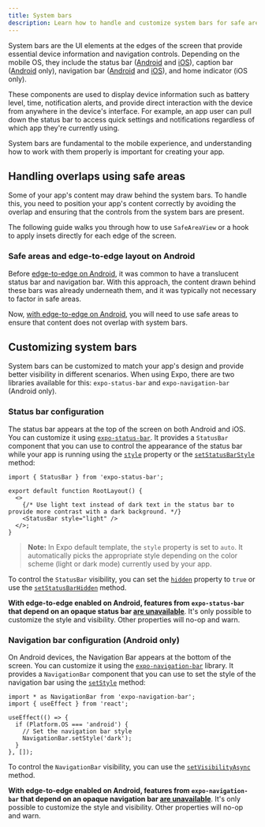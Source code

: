 ```yaml
---
title: System bars
description: Learn how to handle and customize system bars for safe areas and edge-to-edge layout in your Expo project.
---
```




System bars are the UI elements at the edges of the screen that provide essential device information and navigation controls. Depending on the mobile OS, they include the status bar ([Android](https://developer.android.com/design/ui/mobile/guides/foundations/system-bars) and [iOS](https://developer.apple.com/design/human-interface-guidelines/status-bars)), caption bar ([Android](https://medium.com/androiddevelopers/insets-handling-tips-for-android-15s-edge-to-edge-enforcement-872774e8839b#:~:text=or%20SHORT_EDGES.-,Caption%20bars,-When%20your%20app) only), navigation bar ([Android](https://developer.android.com/design/ui/mobile/guides/foundations/system-bars#navigation-bar) and [iOS](https://developer.apple.com/design/human-interface-guidelines/navigation-bars)), and home indicator (iOS only).

These components are used to display device information such as battery level, time, notification alerts, and provide direct interaction with the device from anywhere in the device's interface. For example, an app user can pull down the status bar to access quick settings and notifications regardless of which app they're currently using.

System bars are fundamental to the mobile experience, and understanding how to work with them properly is important for creating your app.

<ContentSpotlight
  alt="System bars and navigation bars on Android and iOS."
  src="/static/images/system-bars.png"
  className="max-w-[480px]"
/>

## Handling overlaps using safe areas

Some of your app's content may draw behind the system bars. To handle this, you need to position your app's content correctly by avoiding the overlap and ensuring that the controls from the system bars are present.

The following guide walks you through how to use `SafeAreaView` or a hook to apply insets directly for each edge of the screen.

<BoxLink
  title="Safe areas"
  description=" Learn how to add safe areas for screen components inside your Expo project."
  href="/develop/user-interface/safe-areas/"
  Icon={BookOpen02Icon}
/>

### Safe areas and edge-to-edge layout on Android

Before [edge-to-edge on Android](https://expo.dev/blog/edge-to-edge-display-now-streamlined-for-android), it was common to have a translucent status bar and navigation bar. With this approach, the content drawn behind these bars was already underneath them, and it was typically not necessary to factor in safe areas.

Now, [with edge-to-edge on Android](https://expo.dev/blog/edge-to-edge-display-now-streamlined-for-android), you will need to use safe areas to ensure that content does not overlap with system bars.

## Customizing system bars

System bars can be customized to match your app's design and provide better visibility in different scenarios. When using Expo, there are two libraries available for this: `expo-status-bar` and `expo-navigation-bar` (Android only).

### Status bar configuration

The status bar appears at the top of the screen on both Android and iOS. You can customize it using [`expo-status-bar`](/versions/latest/sdk/status-bar). It provides a `StatusBar` component that you can use to control the appearance of the status bar while your app is running using the [`style`](/versions/latest/sdk/status-bar/#style) property or the [`setStatusBarStyle`](/versions/latest/sdk/status-bar/#statusbarsetstatusbarstylestyle-animated) method:

```tsx app/_layout.tsx
import { StatusBar } from 'expo-status-bar';

export default function RootLayout() {
  <>
    {/* Use light text instead of dark text in the status bar to provide more contrast with a dark background. */}
    <StatusBar style="light" />
  </>;
}
```

> **Note:** In Expo default template, the `style` property is set to `auto`. It automatically picks the appropriate style depending on the color scheme (light or dark mode) currently used by your app.

To control the `StatusBar` visibility, you can set the [`hidden`](/versions/latest/sdk/status-bar/#hidden) property to `true` or use the [`setStatusBarHidden`](/versions/latest/sdk/status-bar/#statusbarsetstatusbarhiddenhidden-animation) method.

**With edge-to-edge enabled on Android, features from `expo-status-bar` that depend on an opaque status bar [are unavailable](https://developer.android.com/about/versions/15/behavior-changes-15#edge-to-edge)**. It's only possible to customize the style and visibility. Other properties will no-op and warn.

### Navigation bar configuration (Android only)

On Android devices, the Navigation Bar appears at the bottom of the screen. You can customize it using the [`expo-navigation-bar`](/versions/latest/sdk/navigation-bar) library. It provides a `NavigationBar` component that you can use to set the style of the navigation bar using the [`setStyle`](/versions/latest/sdk/navigation-bar/#navigationbarsetstylestyle) method:

```tsx app/_layout.tsx
import * as NavigationBar from 'expo-navigation-bar';
import { useEffect } from 'react';

useEffect(() => {
  if (Platform.OS === 'android') {
    // Set the navigation bar style
    NavigationBar.setStyle('dark');
  }
}, []);
```

To control the `NavigationBar` visibility, you can use the [`setVisibilityAsync`](/versions/latest/sdk/navigation-bar/#navigationbarsetvisibilityasyncvisibility) method.

**With edge-to-edge enabled on Android, features from `expo-navigation-bar` that depend on an opaque navigation bar [are unavailable](https://developer.android.com/about/versions/15/behavior-changes-15#edge-to-edge)**. It's only possible to customize the style and visibility. Other properties will no-op and warn.
